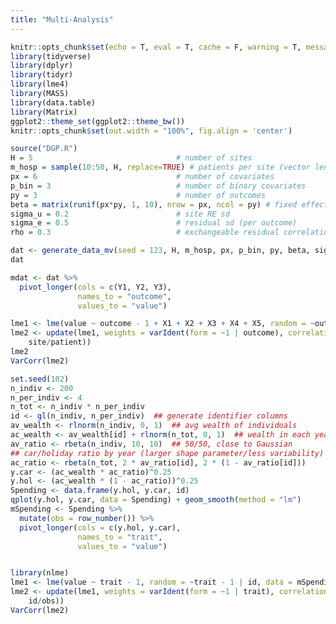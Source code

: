 ```yaml
---
title: "Multi-Analysis"
---
```



```r
knitr::opts_chunk$set(echo = T, eval = T, cache = F, warning = T, message = T)
library(tidyverse)
library(dplyr)
library(tidyr)
library(lme4)
library(MASS)  
library(data.table)
library(Matrix)
ggplot2::theme_set(ggplot2::theme_bw())
knitr::opts_chunk$set(out.width = "100%", fig.align = 'center')
```


```r
source("DGP.R")
H = 5                                # number of sites
m_hosp = sample(10:50, H, replace=TRUE) # patients per site (vector length H)
px = 6                               # number of covariates
p_bin = 3                            # number of binary covariates
py = 3                               # number of outcomes
beta = matrix(runif(px*py, 1, 10), nrow = px, ncol = py) # fixed effects
sigma_u = 0.2                        # site RE sd
sigma_e = 0.5                        # residual sd (per outcome)
rho = 0.3                            # exchangeable residual correlation across outcomes

dat <- generate_data_mv(seed = 123, H, m_hosp, px, p_bin, py, beta, sigma_u, sigma_e, rho)
dat
```

```r
mdat <- dat %>%
  pivot_longer(cols = c(Y1, Y2, Y3),
               names_to = "outcome",
               values_to = "value")

lme1 <- lme(value ~ outcome - 1 + X1 + X2 + X3 + X4 + X5, random = ~outcome - 1 | site, data = mdat)
lme2 <- update(lme1, weights = varIdent(form = ~1 | outcome), correlation = corSymm(form = ~1 | 
    site/patient))
lme2
VarCorr(lme2)
```






```r
set.seed(102)
n_indiv <- 200
n_per_indiv <- 4
n_tot <- n_indiv * n_per_indiv
id <- gl(n_indiv, n_per_indiv)  ## generate identifier columns
av_wealth <- rlnorm(n_indiv, 0, 1)  ## avg wealth of individuals
ac_wealth <- av_wealth[id] + rlnorm(n_tot, 0, 1)  ## wealth in each year:
av_ratio <- rbeta(n_indiv, 10, 10)  ## 50/50, close to Gaussian
## car/holiday ratio by year (larger shape parameter/less variability)
ac_ratio <- rbeta(n_tot, 2 * av_ratio[id], 2 * (1 - av_ratio[id]))
y.car <- (ac_wealth * ac_ratio)^0.25
y.hol <- (ac_wealth * (1 - ac_ratio))^0.25
Spending <- data.frame(y.hol, y.car, id)
qplot(y.hol, y.car, data = Spending) + geom_smooth(method = "lm")
mSpending <- Spending %>%
  mutate(obs = row_number()) %>%
  pivot_longer(cols = c(y.hol, y.car),
               names_to = "trait",
               values_to = "value")


library(nlme)
lme1 <- lme(value ~ trait - 1, random = ~trait - 1 | id, data = mSpending)
lme2 <- update(lme1, weights = varIdent(form = ~1 | trait), correlation = corSymm(form = ~1 | 
    id/obs))
VarCorr(lme2)
```

